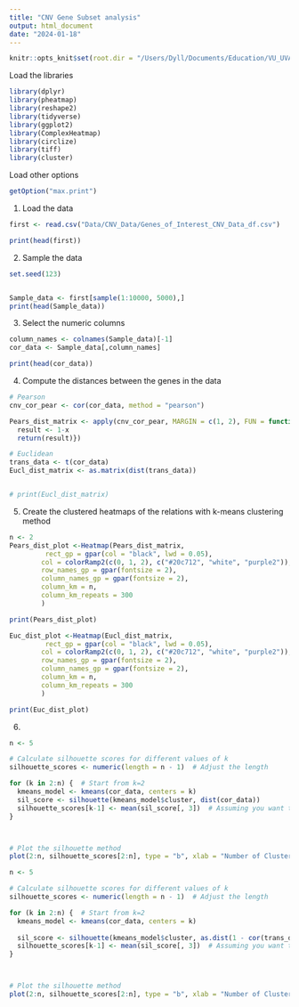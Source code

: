 ```yaml
---
title: "CNV Gene Subset analysis"
output: html_document
date: "2024-01-18"
---
```


```r
knitr::opts_knit$set(root.dir = "/Users/Dyll/Documents/Education/VU_UVA/Internship/Epigenetics/Janssen_Group-UMCUtrecht/Main_Project")
```
Load the libraries
```r
library(dplyr)
library(pheatmap)
library(reshape2)
library(tidyverse)
library(ggplot2)
library(ComplexHeatmap)
library(circlize)
library(tiff)
library(cluster)
``` 

Load other options
```r
getOption("max.print")
```


1. Load the data
```r
first <- read.csv("Data/CNV_Data/Genes_of_Interest_CNV_Data_df.csv")

print(head(first))
```


2. Sample the data 

```r
set.seed(123)


Sample_data <- first[sample(1:10000, 5000),]
print(head(Sample_data))
```

3. Select the numeric columns

```r
column_names <- colnames(Sample_data)[-1]
cor_data <- Sample_data[,column_names]

print(head(cor_data))
```


4. Compute the distances between the genes in the data

```r
# Pearson
cnv_cor_pear <- cor(cor_data, method = "pearson")

Pears_dist_matrix <- apply(cnv_cor_pear, MARGIN = c(1, 2), FUN = function(x) { 
  result <- 1-x
  return(result)})

# Euclidean
trans_data <- t(cor_data)
Eucl_dist_matrix <- as.matrix(dist(trans_data))


# print(Eucl_dist_matrix)

```


5. Create the clustered heatmaps of the relations with k-means clustering method

```r
n <- 2
Pears_dist_plot <-Heatmap(Pears_dist_matrix,
         rect_gp = gpar(col = "black", lwd = 0.05),
        col = colorRamp2(c(0, 1, 2), c("#20c712", "white", "purple2")),
        row_names_gp = gpar(fontsize = 2),
        column_names_gp = gpar(fontsize = 2),
        column_km = n,
        column_km_repeats = 300
        )

print(Pears_dist_plot)

Euc_dist_plot <-Heatmap(Eucl_dist_matrix, 
         rect_gp = gpar(col = "black", lwd = 0.05),
        col = colorRamp2(c(0, 1, 2), c("#20c712", "white", "purple2")),
        row_names_gp = gpar(fontsize = 2),
        column_names_gp = gpar(fontsize = 2),
        column_km = n,
        column_km_repeats = 300
        )

print(Euc_dist_plot)

```




6. 

```r
n <- 5

# Calculate silhouette scores for different values of k
silhouette_scores <- numeric(length = n - 1)  # Adjust the length

for (k in 2:n) {  # Start from k=2
  kmeans_model <- kmeans(cor_data, centers = k)
  sil_score <- silhouette(kmeans_model$cluster, dist(cor_data))
  silhouette_scores[k-1] <- mean(sil_score[, 3])  # Assuming you want the mean silhouette width
}



# Plot the silhouette method
plot(2:n, silhouette_scores[2:n], type = "b", xlab = "Number of Clusters (k)", ylab = "Silhouette Score")

```




```r
n <- 5

# Calculate silhouette scores for different values of k
silhouette_scores <- numeric(length = n - 1)  # Adjust the length

for (k in 2:n) {  # Start from k=2
  kmeans_model <- kmeans(cor_data, centers = k)
  
  sil_score <- silhouette(kmeans_model$cluster, as.dist(1 - cor(trans_data)))
  silhouette_scores[k-1] <- mean(sil_score[, 3])  # Assuming you want the mean silhouette width
}



# Plot the silhouette method
plot(2:n, silhouette_scores[2:n], type = "b", xlab = "Number of Clusters (k)", ylab = "Silhouette Score")
```






